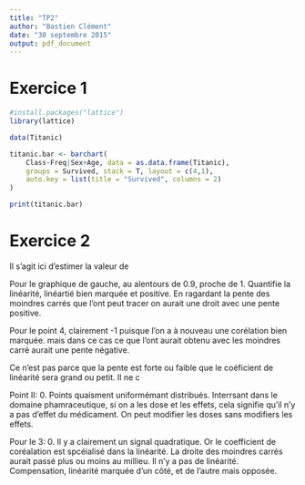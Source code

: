 ```yaml
---
title: "TP2"
author: "Bastien Clément"
date: "30 septembre 2015"
output: pdf_document
---
```


Exercice 1
==========

```r
#install.packages("lattice")
library(lattice)

data(Titanic)

titanic.bar <- barchart(
	Class~Freq|Sex+Age, data = as.data.frame(Titanic),
	groups = Survived, stack = T, layout = c(4,1), 
	auto.key = list(title = "Survived", columns = 2)
)

print(titanic.bar)
```

Exercice 2
==========

Il s'agit ici d'estimer la valeur de 

Pour le graphique de gauche, au alentours de 0.9, proche de 1. Quantifie la linéarité, linéartié bien marquée et positive. En ragardant la pente des moindres carrés que l'ont peut tracer on aurait une droit avec une pente positive.

Pour le point 4, clairement -1 puisque l'on a à nouveau une corélation bien marquée. mais dans ce cas ce que l'ont aurait obtenu avec les moindres carré aurait une pente négative.

Ce n'est pas parce que la pente est forte ou faible que le coéficient de linéarité sera grand ou petit. Il ne c

Point II: 0. Points quaisment uniformémant distribués. Interrsant dans le domaine phamraceutique, si on a les dose et les effets, cela signifie qu'il n'y a pas d'effet du médicament. On peut modifier les doses sans modifiers les effets.

Pour le 3: 0. Il y a clairement un signal quadratique. Or le coefficient de coréalation est spcéialisé dans la linéarité. La droite des moindres carrés aurait passé plus ou moins au millieu. Il n'y a pas de linéarité. Compensation, linéarité marquée d'un côté, et de l'autre mais opposée.